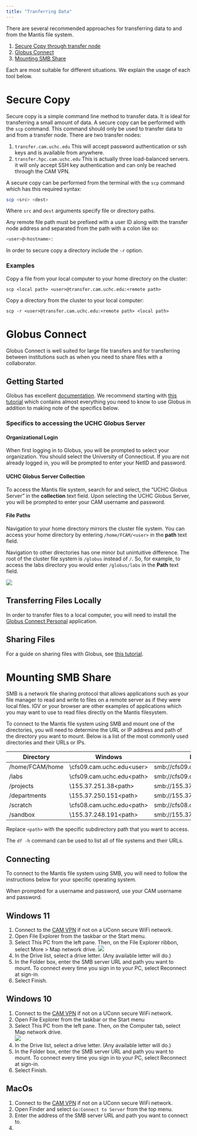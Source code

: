 ```yaml
---
title: "Tranferring Data"
---
```


<!-- TODO: Add FileZilla SFTP client -->

There are several recommended approaches for transferring data to and from the Mantis file system.

1. [Secure Copy through transfer node](#secure-copy)
2. [Globus Connect](#globus-connect)
3. [Mounting SMB Share](#mounting-smb-share)

Each are most suitable for different situations. We explain the usage of each tool below.

# Secure Copy
Secure copy is a simple command line method to transfer data. It is ideal for transferring a small amount of data. A secure copy can be performed with the `scp` command. This command should only be used to transfer data to and from a transfer node. There are two transfer nodes:

1. `transfer.cam.uchc.edu` This will accept password authentication or ssh keys and is available from anywhere. 
2. `transfer.hpc.cam.uchc.edu` This is actually three load-balanced servers. it will only accept SSH key authentication and can only be reached through the CAM VPN.

A secure copy can be performed from the terminal with the `scp` command which has this required syntax:

```bash
scp <src> <dest>
```

Where `src` and `dest` arguments specify file or directory paths.

Any remote file path must be prefixed with a user ID along with the transfer node address and separated from the path with a colon like so:

```bash
<user>@<hostname>: 
```

In order to secure copy a directory include the `-r` option.


### Examples
Copy a file from your local computer to your home directory on the cluster:

`scp <local path> <user>@transfer.cam.uchc.edu:<remote path>`

Copy a directory from the cluster to your local computer:

`scp -r <user>@transfer.cam.uchc.edu:<remote path> <local path>`


# Globus Connect
Globus Connect is well suited for large file transfers and for transferring between institutions such as when you need to share files with a collaborator. 

## Getting Started
Globus has excellent [documentation](https://docs.globus.org/guides/). We recommend starting with [this tutorial](https://docs.globus.org/guides/tutorials/manage-files/transfer-files/) which contains almost everything you need to know to use Globus in addition to making note of the specifics below.

### Specifics to accessing the UCHC Globus Server
#### Organizational Login
When first logging in to Globus, you will be prompted to select your organization. You should select the University of Connecticut. If you are not already logged in, you will be prompted to enter your NetID and password.

#### UCHC Globus Server Collection
To access the Mantis file system, search for and select, the "UCHC Globus Server" in the **collection** text field. Upon selecting the UCHC Globus Server, you will be prompted to enter your CAM username and password.

#### File Paths
Navigation to your home directory mirrors the cluster file system. You can access your home directory by entering `/home/FCAM/<user>` in the **path** text field.

Navigation to other directories has one minor but unintuitive difference. The root of the cluster file system is `/globus` instead of `/`. So, for example, to access the labs directory you would enter `/globus/labs` in the **Path** text field.

![](img/globus-root.png)

## Transferring Files Locally 
In order to transfer files to a local computer, you will need to install the [Globus Connect Personal](https://www.globus.org/globus-connect-personal) application.

## Sharing Files
For a guide on sharing files with Globus, see [this tutorial](https://docs.globus.org/guides/tutorials/manage-files/share-files/).


# Mounting SMB Share
SMB is a network file sharing protocol that allows applications such as your file manager to read and write to files on a remote server as if they were local files. IGV or your browser are other examples of applications which you may want to use to read files directly on the Mantis filesystem. 

To connect to the Mantis file system using SMB and mount one of the directories, you will need to determine the URL or IP address and path of the directory you want to mount. Below is a list of the most commonly used directories and their URLs or IPs. 

| Directory       | Windows                                 | MacOS / Linux                               |
|-----------------|-----------------------------------------|---------------------------------------------|
| /home/FCAM/home | \\cfs09.cam.uchc.edu\home\FCAM\<user>   | smb://cfs09.cam.uchc.edu/home/FCAM/<user>   |
| /labs           | \\cfs09.cam.uchc.edu\labs\<path>        | smb://cfs09.cam.uchc.edu/labs/<path>        |
| /projects       | \\155.37.251.38\projects\<path>         | smb://155.37.251.38/projects/<path>         |
| /departments    | \\155.37.250.151\departments\<path>     | smb://155.37.250.151/departments/<path>     |
| /scratch        | \\cfs08.cam.uchc.edu\ifs\scratch\<path> | smb://cfs08.cam.uchc.edu/ifs/scratch/<path> |
| /sandbox        | \\155.37.248.191\sandbox\<path>         | smb://155.37.248.191/sandbox/<path>         |

Replace `<path>` with the specific subdirectory path that you want to access.

The `df -h` command can be used to list all of file systems and their URLs.

## Connecting
To connect to the Mantis file system using SMB, you will need to follow the instructions below for your specific operating system. 

When prompted for a username and password, use your CAM username and password.

::: {.panel-tabset}
## Windows 11
1. Connect to the [CAM VPN](connecting.qmd#cam-vpn) if not on a UConn secure WiFi network.
2. Open File Explorer from the taskbar or the Start menu.
3. Select This PC from the left pane. Then, on the File Explorer ribbon, select More > Map network drive.
![](img/map-network-drive-windows11.png)
4. In the Drive list, select a drive letter. (Any available letter will do.)
5. In the Folder box, enter the SMB server URL and path you want to mount. To connect every time you sign in to your PC, select Reconnect at sign-in.
6. Select Finish.

## Windows 10
1. Connect to the [CAM VPN](connecting.qmd#cam-vpn) if not on a UConn secure WiFi network.
2. Open File Explorer from the taskbar or the Start menu
3. Select This PC from the left pane. Then, on the Computer tab, select Map network drive.  
![](img/map-network-drive-windows11.png)
4. In the Drive list, select a drive letter. (Any available letter will do.)
5. In the Folder box, enter the SMB server URL and path you want to mount. To connect every time you sign in to your PC, select Reconnect at sign-in.
6. Select Finish.

## MacOs
1. Connect to the [CAM VPN](connecting.qmd#cam-vpn) if not on a UConn secure WiFi network.
2. Open Finder and select `Go:Connect to Server` from the top menu.
3. Enter the address of the SMB server URL and path you want to connect to.
4. 

:::